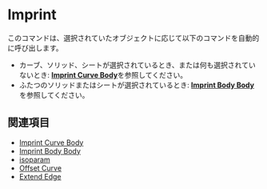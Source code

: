 
<Reference shortcut="Shift + I" command="Imprint" button="" />

# Imprint

このコマンドは、選択されていたオブジェクトに応じて以下のコマンドを自動的に呼び出します。
- カーブ、ソリッド、シートが選択されているとき、または何も選択されていないとき: [**Imprint Curve Body**](./imprint-curve-body)を参照してください。
- ふたつのソリッドまたはシートが選択されているとき: [**Imprint Body Body**](./imprint-body-body)を参照してください。

## 関連項目
- [Imprint Curve Body](./imprint-curve-body)
- [Imprint Body Body](./imprint-body-body)
- [isoparam](./isoparam)
- [Offset Curve](./offset-curve)
- [Extend Edge](./extend-edge)